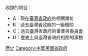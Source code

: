 收錄的项目：
* A：現在[[臺灣省政府|臺灣省政府]]的相關單位
* B：過去臺灣省政府的一級機關
* C：過去臺灣省政府的事業與委員會
* D：歷史上與臺灣省政府相關的事物

[[Category:臺灣省|歷史]]
[[Category:中華民國省政府|Category:中華民國省政府]]
